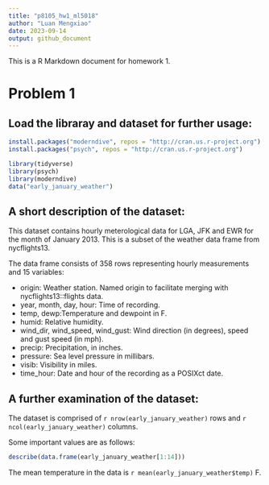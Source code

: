 ```yaml
---
title: "p8105_hw1_ml5018"
author: "Luan Mengxiao"
date: 2023-09-14
output: github_document
---
```


This is a R Markdown document for homework 1.

# Problem 1

## Load the libraray and dataset for further usage:

```r
install.packages("moderndive", repos = "http://cran.us.r-project.org")
install.packages("psych", repos = "http://cran.us.r-project.org")
```

```r
library(tidyverse)
library(psych)
library(moderndive)
data("early_january_weather")
```

## A short description of the dataset:

This dataset contains hourly meterological data for LGA, JFK and EWR for the month of January 2013. This is a subset of the weather data frame from nycflights13.

The data frame consists of 358 rows representing hourly measurements and 15 variables:

* origin: Weather station. Named origin to facilitate merging with nycflights13::flights data.
* year, month, day, hour: Time of recording.
* temp, dewp:Temperature and dewpoint in F.
* humid: Relative humidity.
* wind_dir, wind_speed, wind_gust: Wind direction (in degrees), speed and gust speed (in mph).
* precip: Precipitation, in inches.
* pressure: Sea level pressure in millibars.
* visib: Visibility in miles.
* time_hour: Date and hour of the recording as a POSIXct date.

## A further examination of the dataset:

The dataset is comprised of `r nrow(early_january_weather)` rows and `r ncol(early_january_weather)` columns.


Some important values are as follows:

```r
describe(data.frame(early_january_weather[1:14]))
```

The mean temperature in the data is `r mean(early_january_weather$temp)` F.


